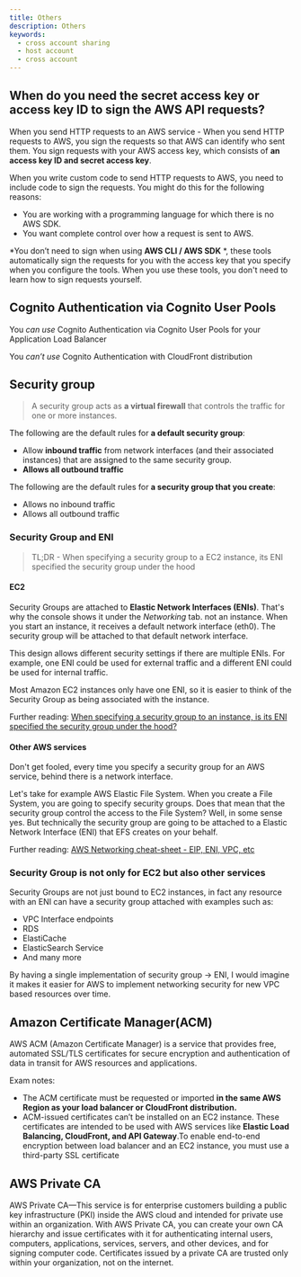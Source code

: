 ```yaml
---
title: Others
description: Others
keywords:
  - cross account sharing
  - host account
  - cross account
---
```



## When do you need the secret access key or access key ID to sign the AWS API requests?

When you send HTTP requests to an AWS service - When you send HTTP requests to AWS, you sign the requests so that AWS can identify who sent them. You sign requests with your AWS access key, which consists of **an access key ID and secret access key**.

When you write custom code to send HTTP requests to AWS, you need to include code to sign the requests. You might do this for the following reasons:

* You are working with a programming language for which there is no AWS SDK.
* You want complete control over how a request is sent to AWS.

*You don’t need to sign when using **AWS CLI / AWS SDK** *, these tools automatically sign the requests for you with the access key that you specify when you configure the tools. When you use these tools, you don't need to learn how to sign requests yourself.



## Cognito Authentication via Cognito User Pools

You *can use* Cognito Authentication via Cognito User Pools for your Application Load Balancer 

You *can’t use* Cognito Authentication with CloudFront distribution

## Security group

> A security group acts as **a virtual firewall** that controls the traffic for one or more instances. 

The following are the default rules for **a default security group**: 
- Allow **inbound traffic** from network interfaces (and their associated instances) that are assigned to the same security group. 
- **Allows all outbound traffic**

The following are the default rules for **a security group that you create**: 
- Allows no inbound traffic
- Allows all outbound traffic

### Security Group and ENI

> TL;DR - When specifying a security group to a EC2 instance, its ENI specified the security group under the hood

#### EC2 

Security Groups are attached to **Elastic Network Interfaces (ENIs)**. That's why the console shows it under the *Networking* tab.  not an instance. When you start an instance, it receives a default network interface (eth0). The security group will be attached to that default network interface.

This design allows different security settings if there are multiple ENIs. For example, one ENI could be used for external traffic and a different ENI could be used for internal traffic.

Most Amazon EC2 instances only have one ENI, so it is easier to think of the Security Group as being associated with the instance.

Further reading: [When specifying a security group to an instance, is its ENI specified the security group under the hood?](https://stackoverflow.com/questions/61709582/aws-when-specifying-a-security-group-to-an-instance-is-its-eni-specified-the-s)

#### Other AWS services

Don't get fooled, every time you specify a security group for an AWS service, behind there is a network interface.

Let's take for example AWS Elastic File System. When you create a File System, you are going to specify security groups. Does that mean that the security group control the access to the File System? Well, in some sense yes. But technically the security group are going to be attached to a Elastic Network Interface (ENI) that EFS creates on your behalf.

Further reading: [AWS Networking cheat-sheet - EIP, ENI, VPC, etc](https://dev.to/napicella/aws-networking-cheat-sheet-eip-eni-vpc-etc-139m)

### Security Group is not only for EC2 but also other services

Security Groups are not just bound to EC2 instances, in fact any resource with an ENI can have a security group attached with examples such as:

-   VPC Interface endpoints
-   RDS
-   ElastiCache
-   ElasticSearch Service
-   And many more

By having a single implementation of security group -> ENI, I would imagine it makes it easier for AWS to implement networking security for new VPC based resources over time.


## Amazon Certificate Manager(ACM)
AWS ACM (Amazon Certificate Manager) is a service that provides free, automated SSL/TLS certificates for secure encryption and authentication of data in transit for AWS resources and applications.

Exam notes: 
- The ACM certificate must be requested or imported **in the same AWS Region as your load balancer or CloudFront distribution.**
- ACM-issued certificates can’t be installed on an EC2 instance. These certificates are intended to be used with AWS services like **Elastic Load Balancing, CloudFront, and API Gateway**.To enable end-to-end encryption between load balancer and an EC2 instance, you must use a third-party SSL certificate

## AWS Private CA
AWS Private CA—This service is for enterprise customers building a public key infrastructure (PKI) inside the AWS cloud and intended for private use within an organization. With AWS Private CA, you can create your own CA hierarchy and issue certificates with it for authenticating internal users, computers, applications, services, servers, and other devices, and for signing computer code. Certificates issued by a private CA are trusted only within your organization, not on the internet.
